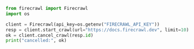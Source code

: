 ```python
from firecrawl import Firecrawl
import os

client = Firecrawl(api_key=os.getenv("FIRECRAWL_API_KEY"))
resp = client.start_crawl(url="https://docs.firecrawl.dev", limit=10)
ok = client.cancel_crawl(resp.id)
print("cancelled:", ok)
```


